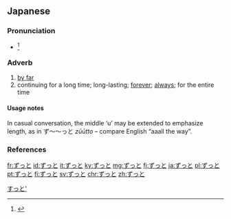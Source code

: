==Japanese==

===Pronunciation===
* {{ja-accent-common|heiban|ず|っと}}<ref>{{R:Kenkyusha JEL Pocket}}</ref>

===Adverb===
{{ja-pos|adverb}}

# [[by far]]
# continuing for a long time; long-lasting; [[forever]]; [[always]]; for the entire time

====Usage notes====
In casual conversation, the middle ‘u’ may be extended to emphasize length, as in ず〜〜っと ''zūūtto'' – compare English “aaall the way”.

===References===
<references />

[[Category:1000 Japanese basic words|すっと']]

[[fr:ずっと]]
[[id:ずっと]]
[[it:ずっと]]
[[ky:ずっと]]
[[mg:ずっと]]
[[fj:ずっと]]
[[ja:ずっと]]
[[pl:ずっと]]
[[pt:ずっと]]
[[fi:ずっと]]
[[sv:ずっと]]
[[chr:ずっと]]
[[zh:ずっと]]